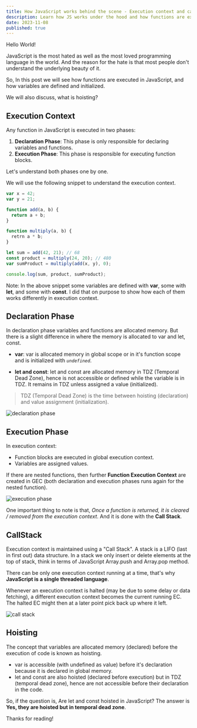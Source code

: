 ```yaml
---
title: How JavaScript works behind the scene - Execution context and callstack
description: Learn how JS works under the hood and how functions are executed in JavaScript with execution context.
date: 2023-11-08
published: true
---
```


Hello World!

JavaScript is the most hated as well as the most loved programming language in the world. And the reason for the hate is that most people don't understand the underlying beauty of it.

So, In this post we will see how functions are executed in JavaScript, and how variables are defined and initialized.

We will also discuss, what is hoisting?

## Execution Context

Any function in JavaScript is executed in two phases:

1. **Declaration Phase**: This phase is only responsible for declaring variables and functions.
2. **Execution Phase**: This phase is responsible for executing function blocks.

Let's understand both phases one by one.

We will use the following snippet to understand the execution context.

```js
var x = 42;
var y = 21;

function add(a, b) {
  return a + b;
}

function multiply(a, b) {
  retrn a * b;
}

let sum = add(42, 21); // 68
const product = multiply(24, 20); // 480
var sumProduct = multiply(add(x, y), 0);

console.log(sum, product, sumProduct);
```

Note: In the above snippet some variables are defined with **var**, some with **let**, and some with **const**. I did that on purpose to show how each of them works differently in execution context.

## Declaration Phase

In declaration phase variables and functions are allocated memory. But there is a slight difference in where the memory is allocated to var and let, const.

- **var**: var is allocated memory in global scope or in it's function scope and is initialized with _`undefined`_.

- **let and const**: let and const are allocated memory in TDZ (Temporal Dead Zone), hence is not accessible or defined while the variable is in TDZ. It remains in TDZ unless assigned a value (initialized).

> TDZ (Temporal Dead Zone) is the time between hoisting (declaration) and value assignment (initialization).

![declaration phase](https://dev-to-uploads.s3.amazonaws.com/uploads/articles/uvmu4my9ewjr16trryjx.png)

## Execution Phase

In execution context:

- Function blocks are executed in global execution context.
- Variables are assigned values.

If there are nested functions, then further **Function Execution Context** are created in GEC (both declaration and execution phases runs again for the nested function).

![execution phase](https://dev-to-uploads.s3.amazonaws.com/uploads/articles/qt2klzkabvzl6t3wumcr.png)

One important thing to note is that, _Once a function is returned, it is cleared / removed from the execution context_. And it is done with the **Call Stack**.

## CallStack

Execution context is maintained using a "Call Stack". A stack is a LIFO (last in first out) data structure. In a stack we only insert or delete elements at the top of stack, think in terms of JavaScript Array.push and Array.pop method.

There can be only one execution context running at a time, that's why **JavaScript is a single threaded language**.

Whenever an execution context is halted (may be due to some delay or data fetching), a different execution context becomes the current running EC. The halted EC might then at a later point pick back up where it left.

![call stack](https://dev-to-uploads.s3.amazonaws.com/uploads/articles/51e01efmqjwhzhz17kom.png)

## Hoisting

The concept that variables are allocated memory (declared) before the execution of code is known as hoisting.

- var is accessible (with undefined as value) before it's declaration because it is declared in global memory.
- let and const are also hoisted (declared before execution) but in TDZ (temporal dead zone), hence are not accessible before their declaration in the code.

So, if the question is, Are let and const hoisted in JavaScript? The answer is **Yes, they are hoisted but in temporal dead zone**.

Thanks for reading!
